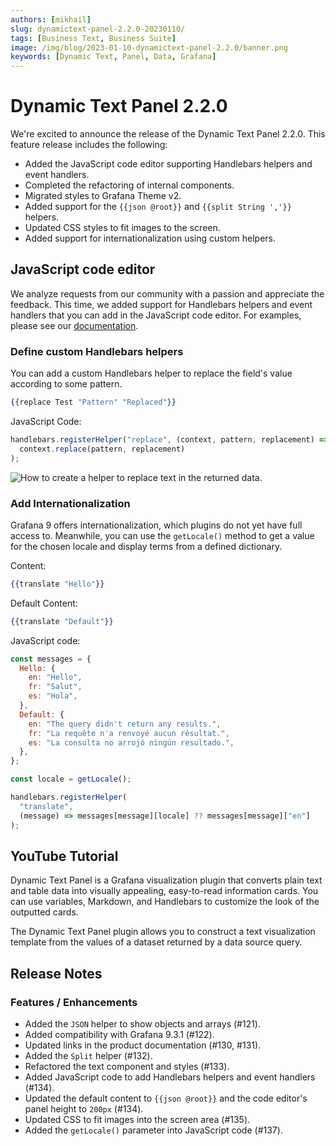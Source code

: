 ```yaml
---
authors: [mikhail]
slug: dynamictext-panel-2.2.0-20230110/
tags: [Business Text, Business Suite]
image: /img/blog/2023-01-10-dynamictext-panel-2.2.0/banner.png
keywords: [Dynamic Text, Panel, Data, Grafana]
---
```



# Dynamic Text Panel 2.2.0

We're excited to announce the release of the Dynamic Text Panel 2.2.0. This feature release includes the following:

- Added the JavaScript code editor supporting Handlebars helpers and event handlers.
- Completed the refactoring of internal components.
- Migrated styles to Grafana Theme v2.
- Added support for the `{{json @root}}` and `{{split String ','}}` helpers.
- Updated CSS styles to fit images to the screen.
- Added support for internationalization using custom helpers.

## JavaScript code editor

We analyze requests from our community with a passion and appreciate the feedback. This time, we added support for Handlebars helpers and event handlers that you can add in the JavaScript code editor. For examples, please see our [documentation](/plugins/volkovlabs-dynamictext-panel/code).

<Youtube id="lJqk5Gobec4" title="JavaScript code in Dynamic Text Panel." />

### Define custom Handlebars helpers

You can add a custom Handlebars helper to replace the field's value according to some pattern.

```handlebars
{{replace Test "Pattern" "Replaced"}}
```

JavaScript Code:

```js
handlebars.registerHelper("replace", (context, pattern, replacement) =>
  context.replace(pattern, replacement)
);
```

<Image
  title="How to create a helper to replace text in the returned data."
  src="/img/blog/2023-01-10-dynamictext-panel-2.2.0/replace.png"
/>

### Add Internationalization

Grafana 9 offers internationalization, which plugins do not yet have full access to. Meanwhile, you can use the `getLocale()` method to get a value for the chosen locale and display terms from a defined dictionary.

Content:

```handlebars
{{translate "Hello"}}
```

Default Content:

```handlebars
{{translate "Default"}}
```

JavaScript code:

```js
const messages = {
  Hello: {
    en: "Hello",
    fr: "Salut",
    es: "Hola",
  },
  Default: {
    en: "The query didn't return any results.",
    fr: "La requête n'a renvoyé aucun résultat.",
    es: "La consulta no arrojó ningún resultado.",
  },
};

const locale = getLocale();

handlebars.registerHelper(
  "translate",
  (message) => messages[message][locale] ?? messages[message]["en"]
);
```

<GettingStarted />

## YouTube Tutorial

Dynamic Text Panel is a Grafana visualization plugin that converts plain text and table data into visually appealing, easy-to-read information cards. You can use variables, Markdown, and Handlebars to customize the look of the outputted cards.

The Dynamic Text Panel plugin allows you to construct a text visualization template from the values of a dataset returned by a data source query.

<Youtube
  id="MpNZ4Yl-p0U"
  title="Markdown, HTML and Handlebars to transform data visualizations."
/>

## Release Notes

### Features / Enhancements

- Added the `JSON` helper to show objects and arrays (#121).
- Added compatibility with Grafana 9.3.1 (#122).
- Updated links in the product documentation (#130, #131).
- Added the `Split` helper (#132).
- Refactored the text component and styles (#133).
- Added JavaScript code to add Handlebars helpers and event handlers (#134).
- Updated the default content to `{{json @root}}` and the code editor's panel height to `200px` (#134).
- Updated CSS to fit images into the screen area (#135).
- Added the `getLocale()` parameter into JavaScript сode (#137).

<Feedback />
